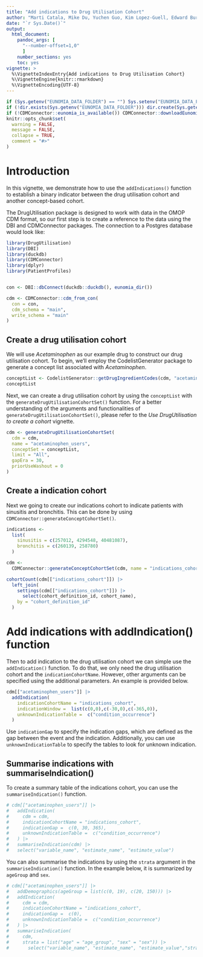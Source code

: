 ```yaml
---
title: "Add indications to Drug Utilisation Cohort"
author: "Marti Catala, Mike Du, Yuchen Guo, Kim Lopez-Guell, Edward Burn, Xintong Li"
date: "`r Sys.Date()`"
output: 
  html_document:
    pandoc_args: [
      "--number-offset=1,0"
      ]
    number_sections: yes
    toc: yes
vignette: >
  %\VignetteIndexEntry{Add indications to Drug Utilisation Cohort}
  %\VignetteEngine{knitr::rmarkdown}
  %\VignetteEncoding{UTF-8}
---
```


```r
if (Sys.getenv("EUNOMIA_DATA_FOLDER") == "") Sys.setenv("EUNOMIA_DATA_FOLDER" = tempdir())
if (!dir.exists(Sys.getenv("EUNOMIA_DATA_FOLDER"))) dir.create(Sys.getenv("EUNOMIA_DATA_FOLDER"))
if (!CDMConnector::eunomia_is_available()) CDMConnector::downloadEunomiaData()
knitr::opts_chunk$set(
  warning = FALSE,
  message = FALSE,
  collapse = TRUE,
  comment = "#>"
)
```

# Introduction

In this vignette, we demonstrate how to use the `addIndications()` function to establish a binary indicator between the drug utilisation cohort and another concept-based cohort. 

The DrugUtilisation package is designed to work with data in the OMOP CDM format, so our first step is to create a reference to the data using the DBI and CDMConnector packages. The connection to a Postgres database would look like:

```r
library(DrugUtilisation)
library(DBI)
library(duckdb)
library(CDMConnector)
library(dplyr)
library(PatientProfiles)


con <- DBI::dbConnect(duckdb::duckdb(), eunomia_dir())

cdm <- CDMConnector::cdm_from_con(
  con = con,
  cdm_schema = "main",
  write_schema = "main"
)
```

## Create a drug utilisation cohort

We will use *Acetaminophen* as our example drug to construct our drug utilisation cohort. To begin, we'll employ the CodelistGenerator package to generate a concept list associated with *Acetaminophen*.

```r
conceptList <- CodelistGenerator::getDrugIngredientCodes(cdm, "acetaminophen")
conceptList
```

Next, we can create a drug utilisation cohort by using the `conceptList` with the `generateDrugUtilisationCohortSet()` function. For a better understanding of the arguments and functionalities of `generateDrugUtilisationCohortSet()`, please refer to the *Use DrugUtilisation to create a cohort* vignette.

```r
cdm <- generateDrugUtilisationCohortSet(
  cdm = cdm,
  name = "acetaminophen_users",
  conceptSet = conceptList,
  limit = "All",
  gapEra = 30,
  priorUseWashout = 0
)
```
## Create a indication cohort

Next we going to create our indications cohort to indicate patients with sinusitis and bronchitis. This can be done by using `CDMConnector::generateConceptCohortSet()`.

```r
indications <-
  list(
    sinusitis = c(257012, 4294548, 40481087),
    bronchitis = c(260139, 258780)
  )

cdm <-
  CDMConnector::generateConceptCohortSet(cdm, name = "indications_cohort", indications)

cohortCount(cdm[["indications_cohort"]]) |>
  left_join(
    settings(cdm[["indications_cohort"]]) |>
      select(cohort_definition_id, cohort_name),
    by = "cohort_definition_id"
  )

```

# Add indications with addIndication() function

Then to add indication to the drug utilisation cohort we can simple use the `addIndication()` function. To do that, we only need the drug utilisation cohort and the `indicationCohortName`. However, other arguments can be specified using the additional parameters. An example is provided below. 

```r

cdm[["acetaminophen_users"]] |>
  addIndication(
    indicationCohortName = "indications_cohort",
    indicationWindow =  list(c(0,0),c(-30,0),c(-365,0)),
    unknownIndicationTable =  c("condition_occurrence")
  )

```

Use `indicationGap` to specify the indication gaps, which are defined as the gap between the event and the indication. Additionally, you can use `unknownIndicationTable` to specify the tables to look for unknown indication. 

## Summarise indications with summariseIndication()
To create a summary table of the indications cohort, you can use the `summariseIndication()` function.

```r
# cdm[["acetaminophen_users"]] |>
#   addIndication(
#     cdm = cdm, 
#     indicationCohortName = "indications_cohort",
#     indicationGap =  c(0, 30, 365),
#     unknownIndicationTable =  c("condition_occurrence")
#   ) |>
#   summariseIndication(cdm) |>
#   select("variable_name", "estimate_name", "estimate_value")

```

You can also summarise the indications by using the `strata` argument in the `summariseIndication()` function. In the example below, it is summarized by `ageGroup` and `sex`.

```r

# cdm[["acetaminophen_users"]] |>
#   addDemographics(ageGroup = list(c(0, 19), c(20, 150))) |>
#   addIndication(
#     cdm = cdm,
#     indicationCohortName = "indications_cohort",
#     indicationGap =  c(0),
#     unknownIndicationTable =  c("condition_occurrence")
#   ) |>
#   summariseIndication(
#     cdm,
#     strata = list("age" = "age_group", "sex" = "sex")) |>
#       select("variable_name", "estimate_name", "estimate_value","strata_name")

```
